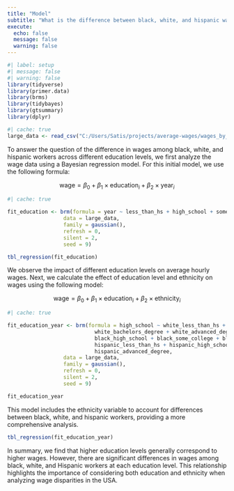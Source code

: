 ```yaml
---
title: "Model"
subtitle: "What is the difference between black, white, and hispanic wages through each education level?"
execute: 
  echo: false
  message: false
  warning: false
---
```


```r
#| label: setup
#| message: false
#| warning: false
library(tidyverse)
library(primer.data)
library(brms)
library(tidybayes)
library(gtsummary)
library(dplyr)
```

```r
#| cache: true
large_data <- read_csv("C:/Users/Satis/projects/average-wages/wages_by_education.csv")
```

To answer the question of the difference in wages among black, white, and hispanic workers across different education levels, we first analyze the wage data using a Bayesian regression model. For this initial model, we use the following formula:

$$
\text{wage} = \beta_{0} + \beta_{1} \times \text{education}_i
+ \beta_{2} \times \text{year}_i
$$

```r
#| cache: true

fit_education <- brm(formula = year ~ less_than_hs + high_school + some_college + bachelors_degree + advanced_degree,
                  data = large_data,
                  family = gaussian(),
                  refresh = 0,
                  silent = 2,
                  seed = 9)

tbl_regression(fit_education)
```

We observe the impact of different education levels on average hourly wages. Next, we calculate the effect of education level and ethnicity on wages using the following model:

$$
\text{wage} = \beta_{0} + \beta_{1} \times \text{education}_i + \beta_{2} \times \text{ethnicity}_i 
$$
```r
#| cache: true

fit_education_year <- brm(formula = high_school ~ white_less_than_hs + white_high_school + white_some_college +
                            white_bachelors_degree + white_advanced_degree + black_less_than_hs +
                            black_high_school + black_some_college + black_bachelors_degree + black_advanced_degree +
                            hispanic_less_than_hs + hispanic_high_school + hispanic_some_college + hispanic_bachelors_degree +
                            hispanic_advanced_degree,
                  data = large_data,
                  family = gaussian(),
                  refresh = 0,
                  silent = 2,
                  seed = 9)

fit_education_year
```

This model includes the ethnicity variable to account for differences between black, white, and hispanic workers, providing a more comprehensive analysis.

```r
tbl_regression(fit_education_year)
```

In summary, we find that higher education levels generally correspond to higher wages. However, there are significant differences in wages among black, white, and Hispanic workers at each education level. This relationship highlights the importance of considering both education and ethnicity when analyzing wage disparities in the USA.
